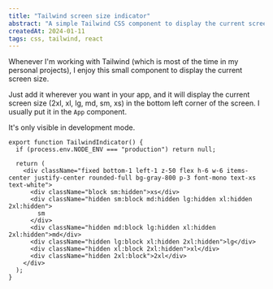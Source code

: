 ```yaml
---
title: "Tailwind screen size indicator"
abstract: "A simple Tailwind CSS component to display the current screen size (2xl, xl, lg, md, sm, xs)"
createdAt: 2024-01-11
tags: css, tailwind, react
---
```


Whenever I'm working with Tailwind (which is most of the time in my personal projects), I enjoy this small component to display the current screen size.

Just add it wherever you want in your app, and it will display the current screen size (2xl, xl, lg, md, sm, xs) in the bottom left corner of the screen. I usually put it in the `App` component.

It's only visible in development mode.

```tsx
export function TailwindIndicator() {
  if (process.env.NODE_ENV === "production") return null;

  return (
    <div className="fixed bottom-1 left-1 z-50 flex h-6 w-6 items-center justify-center rounded-full bg-gray-800 p-3 font-mono text-xs text-white">
      <div className="block sm:hidden">xs</div>
      <div className="hidden sm:block md:hidden lg:hidden xl:hidden 2xl:hidden">
        sm
      </div>
      <div className="hidden md:block lg:hidden xl:hidden 2xl:hidden">md</div>
      <div className="hidden lg:block xl:hidden 2xl:hidden">lg</div>
      <div className="hidden xl:block 2xl:hidden">xl</div>
      <div className="hidden 2xl:block">2xl</div>
    </div>
  );
}
```
